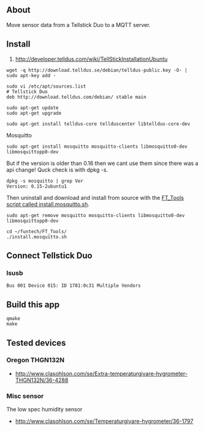 == About ==
Move sensor data from a Tellstick Duo to a MQTT server.


== Install ==

# http://developer.telldus.com/wiki/TellStickInstallationUbuntu
<pre>
wget -q http://download.telldus.se/debian/telldus-public.key -O- | sudo apt-key add -

sudo vi /etc/apt/sources.list
# Tellstick Duo
deb http://download.telldus.com/debian/ stable main

sudo apt-get update
sudo apt-get upgrade

sudo apt-get install telldus-core tellduscenter libtelldus-core-dev
</pre>

Mosquitto
<pre>
sudo apt-get install mosquitto mosquitto-clients libmosquitto0-dev libmosquittopp0-dev
</pre>

But if the version is older than 0.16 then we cant use them since there was a api change!
Quck check is with dpkg -s.
<pre>
dpkg -s mosquitto | grep Ver
Version: 0.15-2ubuntu1
</pre>

Then uninstall and download and install from
source with the [https://github.com/jsiei97/FT_Tools FT_Tools script called install.mosquitto.sh].
<pre>
sudo apt-get remove mosquitto mosquitto-clients libmosquitto0-dev libmosquittopp0-dev
</pre>

<pre>
cd ~/funtech/FT_Tools/
./install.mosquitto.sh
</pre>


== Connect Tellstick Duo ==

=== lsusb ===
<pre>
Bus 001 Device 015: ID 1781:0c31 Multiple Vendors
</pre>


== Build this app ==

<pre>
qmake
make
</pre>


== Tested devices ==

=== Oregon THGN132N ===
* http://www.clasohlson.com/se/Extra-temperaturgivare-hygrometer-THGN132N/36-4288

=== Misc sensor ===
The low spec humidity sensor
* http://www.clasohlson.com/se/Temperaturgivare-hygrometer/36-1797

